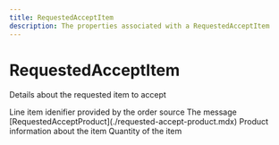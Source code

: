 ```yaml
---
title: RequestedAcceptItem
description: The properties associated with a RequestedAcceptItem
---
```


RequestedAcceptItem
===============================================
Details about the requested item to accept

<Reference>
  <Field name="line_item_id" type="string" nullable={false}>
    <Description>
      Line item idenifier provided by the order source
    </Description>
  </Field>
  <Field name="message" type="string" nullable={true}>
    <Description>
      The message
    </Description>
  </Field>
  <Field name="product" nullable={true}>
    <Type>
      [RequestedAcceptProduct](./requested-accept-product.mdx)
    </Type>
    <Description>
      Product information about the item
    </Description>
  </Field>
  <Field name="quantity" type="number" nullable={false}>
    <Description>
      Quantity of the item
    </Description>
  </Field>
</Reference>
